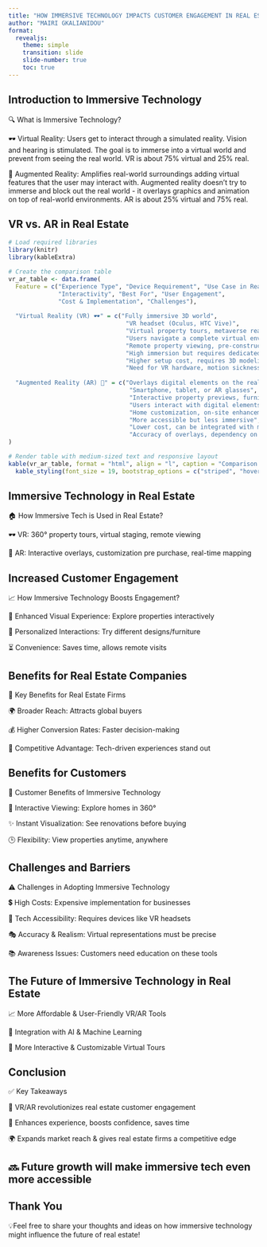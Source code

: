 ```yaml
---
title: "HOW IMMERSIVE TECHNOLOGY IMPACTS CUSTOMER ENGAGEMENT IN REAL ESTATE"
author: "MAIRI GKALIANIDOU"
format:
  revealjs:
    theme: simple
    transition: slide
    slide-number: true
    toc: true
---
```


## Introduction to Immersive Technology

🔍 What is Immersive Technology?

🕶️ Virtual Reality: Users get to interact through a simulated reality. Vision and hearing is stimulated. The goal is to immerse into a virtual world and prevent from seeing the real world. VR is about 75% virtual and 25% real.

📱 Augmented Reality: Amplifies real-world surroundings adding virtual features that the user may interact with. Augmented reality doesn’t try to immerse and block out the real world - it overlays graphics and animation on top of real-world environments. AR is about 25% virtual and 75% real.

## VR vs. AR in Real Estate

```r
# Load required libraries
library(knitr)
library(kableExtra)

# Create the comparison table
vr_ar_table <- data.frame(
  Feature = c("Experience Type", "Device Requirement", "Use Case in Real Estate",
              "Interactivity", "Best For", "User Engagement",
              "Cost & Implementation", "Challenges"),
  
  "Virtual Reality (VR) 🕶️" = c("Fully immersive 3D world",
                                 "VR headset (Oculus, HTC Vive)",
                                 "Virtual property tours, metaverse real estate",
                                 "Users navigate a complete virtual environment",
                                 "Remote property viewing, pre-construction projects",
                                 "High immersion but requires dedicated hardware",
                                 "Higher setup cost, requires 3D modeling",
                                 "Need for VR hardware, motion sickness concerns"),
  
  "Augmented Reality (AR) 📱" = c("Overlays digital elements on the real world",
                                  "Smartphone, tablet, or AR glasses",
                                  "Interactive property previews, furniture staging",
                                  "Users interact with digital elements in real-world spaces",
                                  "Home customization, on-site enhancements",
                                  "More accessible but less immersive",
                                  "Lower cost, can be integrated with mobile apps",
                                  "Accuracy of overlays, dependency on camera quality")
)

# Render table with medium-sized text and responsive layout
kable(vr_ar_table, format = "html", align = "l", caption = "Comparison of VR & AR in Real Estate") %>%
  kable_styling(font_size = 19, bootstrap_options = c("striped", "hover", "condensed", "responsive"))


```



## Immersive Technology in Real Estate

🏠 How Immersive Tech is Used in Real Estate?

🕶️ VR: 360° property tours, virtual staging, remote viewing

📱 AR: Interactive overlays, customization pre purchase, real-time mapping




## Increased Customer Engagement


📈 How Immersive Technology Boosts Engagement?

👀 Enhanced Visual Experience: Explore properties interactively

🎨 Personalized Interactions: Try different designs/furniture

⏳ Convenience: Saves time, allows remote visits



## Benefits for Real Estate Companies

🏢 Key Benefits for Real Estate Firms

🌍 Broader Reach: Attracts global buyers

💰 Higher Conversion Rates: Faster decision-making

🚀 Competitive Advantage: Tech-driven experiences stand out


## Benefits for Customers

👨 Customer Benefits of Immersive Technology

🏡 Interactive Viewing: Explore homes in 360°

✨ Instant Visualization: See renovations before buying

🕒 Flexibility: View properties anytime, anywhere

## Challenges and Barriers

⚠️ Challenges in Adopting Immersive Technology

💲 High Costs: Expensive implementation for businesses

📶 Tech Accessibility: Requires devices like VR headsets

🎭 Accuracy & Realism: Virtual representations must be precise

📚 Awareness Issues: Customers need education on these tools

## The Future of Immersive Technology in Real Estate

📈 More Affordable & User-Friendly VR/AR Tools

🤖 Integration with AI & Machine Learning

🎥 More Interactive & Customizable Virtual Tours

## Conclusion
✅ Key Takeaways

🏡 VR/AR revolutionizes real estate customer engagement

🚀 Enhances experience, boosts confidence, saves time

🌍 Expands market reach & gives real estate firms a competitive edge

🔜 Future growth will make immersive tech even more accessible
---

## Thank You

💡Feel free to share your thoughts and ideas on how immersive technology might influence the future of real estate!

